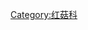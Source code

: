 {{Commons|Lactarius}}
{{Wikispecies|Lactarius}}
{{catmore}}
{{Commonscat|Lactarius}}

[[Category:红菇科|Category:红菇科]]
